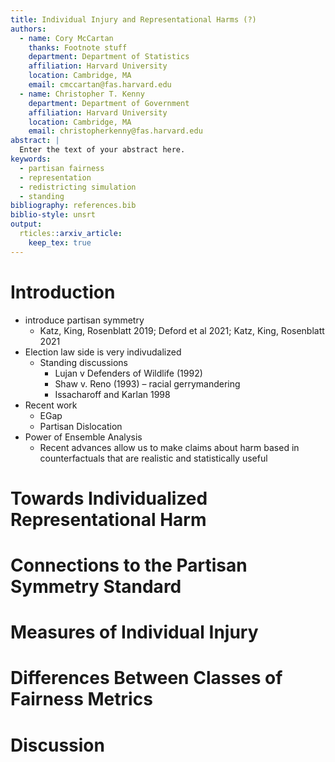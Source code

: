 ```yaml
---
title: Individual Injury and Representational Harms (?)
authors:
  - name: Cory McCartan
    thanks: Footnote stuff
    department: Department of Statistics
    affiliation: Harvard University
    location: Cambridge, MA
    email: cmccartan@fas.harvard.edu
  - name: Christopher T. Kenny
    department: Department of Government
    affiliation: Harvard University
    location: Cambridge, MA
    email: christopherkenny@fas.harvard.edu
abstract: |
  Enter the text of your abstract here.
keywords:
  - partisan fairness
  - representation
  - redistricting simulation
  - standing
bibliography: references.bib
biblio-style: unsrt
output: 
  rticles::arxiv_article:
    keep_tex: true
---
```


# Introduction

- introduce partisan symmetry
  - Katz, King, Rosenblatt 2019; Deford et al 2021; Katz, King, Rosenblatt 2021


- Election law side is very indivudalized
  - Standing discussions 
    - Lujan v Defenders of Wildlife (1992)
    - Shaw v. Reno (1993) -- racial gerrymandering
    - Issacharoff and Karlan 1998
    
- Recent work
  - EGap
  - Partisan Dislocation

- Power of Ensemble Analysis
  - Recent advances allow us to make claims about harm based in counterfactuals that are realistic and statistically useful



# Towards Individualized Representational Harm

# Connections to the Partisan Symmetry Standard 

# Measures of Individual Injury 

# Differences Between Classes of Fairness Metrics

# Discussion
